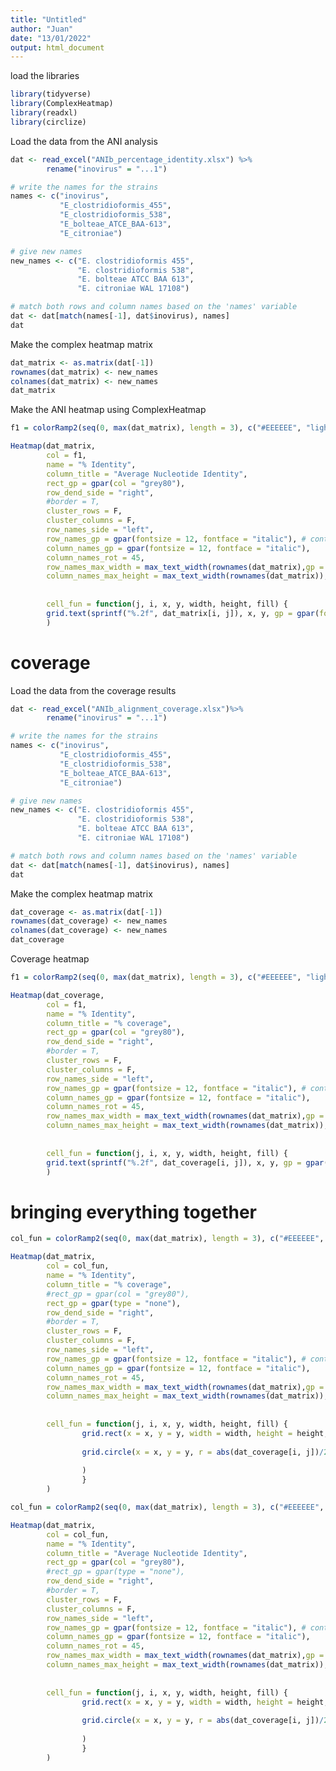 ---
title: "Untitled"
author: "Juan"
date: "13/01/2022"
output: html_document
---

load the libraries
```{r}
library(tidyverse)
library(ComplexHeatmap)
library(readxl)
library(circlize)
```


Load the data from the ANI analysis
```{r}
dat <- read_excel("ANIb_percentage_identity.xlsx") %>%
        rename("inovirus" = "...1")

# write the names for the strains
names <- c("inovirus",
           "E_clostridioformis_455",
           "E_clostridioformis_538",
           "E_bolteae_ATCE_BAA-613",
           "E_citroniae")

# give new names
new_names <- c("E. clostridioformis 455",
               "E. clostridioformis 538",
               "E. bolteae ATCC BAA 613",
               "E. citroniae WAL 17108")

# match both rows and column names based on the 'names' variable
dat <- dat[match(names[-1], dat$inovirus), names]
dat
```


Make the complex heatmap matrix
```{r}
dat_matrix <- as.matrix(dat[-1])
rownames(dat_matrix) <- new_names
colnames(dat_matrix) <- new_names
dat_matrix
```

Make the ANI heatmap using ComplexHeatmap
```{r}

f1 = colorRamp2(seq(0, max(dat_matrix), length = 3), c("#EEEEEE", "lightsteelblue1", "dodgerblue3"))

Heatmap(dat_matrix, 
        col = f1,
        name = "% Identity",
        column_title = "Average Nucleotide Identity", 
        rect_gp = gpar(col = "grey80"),
        row_dend_side = "right",
        #border = T,
        cluster_rows = F,
        cluster_columns = F,
        row_names_side = "left",
        row_names_gp = gpar(fontsize = 12, fontface = "italic"), # controls the font size of row names
        column_names_gp = gpar(fontsize = 12, fontface = "italic"),
        column_names_rot = 45,
        row_names_max_width = max_text_width(rownames(dat_matrix),gp = gpar(fontsize = 16)),
        column_names_max_height = max_text_width(rownames(dat_matrix)),
        
        
        cell_fun = function(j, i, x, y, width, height, fill) {
        grid.text(sprintf("%.2f", dat_matrix[i, j]), x, y, gp = gpar(fontsize = 14))}
        )


```

# coverage

Load the data from the coverage results
```{r}
dat <- read_excel("ANIb_alignment_coverage.xlsx")%>%
        rename("inovirus" = "...1")

# write the names for the strains
names <- c("inovirus",
           "E_clostridioformis_455",
           "E_clostridioformis_538",
           "E_bolteae_ATCE_BAA-613",
           "E_citroniae")

# give new names
new_names <- c("E. clostridioformis 455",
               "E. clostridioformis 538",
               "E. bolteae ATCC BAA 613",
               "E. citroniae WAL 17108")

# match both rows and column names based on the 'names' variable
dat <- dat[match(names[-1], dat$inovirus), names]
dat
```


Make the complex heatmap matrix
```{r}
dat_coverage <- as.matrix(dat[-1])
rownames(dat_coverage) <- new_names
colnames(dat_coverage) <- new_names
dat_coverage
```
Coverage heatmap
```{r}
f1 = colorRamp2(seq(0, max(dat_matrix), length = 3), c("#EEEEEE", "lightsteelblue1", "dodgerblue3"))

Heatmap(dat_coverage, 
        col = f1,
        name = "% Identity",
        column_title = "% coverage", 
        rect_gp = gpar(col = "grey80"),
        row_dend_side = "right",
        #border = T,
        cluster_rows = F,
        cluster_columns = F,
        row_names_side = "left",
        row_names_gp = gpar(fontsize = 12, fontface = "italic"), # controls the font size of row names
        column_names_gp = gpar(fontsize = 12, fontface = "italic"),
        column_names_rot = 45,
        row_names_max_width = max_text_width(rownames(dat_matrix),gp = gpar(fontsize = 16)),
        column_names_max_height = max_text_width(rownames(dat_matrix)),
        
        
        cell_fun = function(j, i, x, y, width, height, fill) {
        grid.text(sprintf("%.2f", dat_coverage[i, j]), x, y, gp = gpar(fontsize = 14))}
        )

```


# bringing everything together
```{r}
col_fun = colorRamp2(seq(0, max(dat_matrix), length = 3), c("#EEEEEE", "red", "dodgerblue3"))

Heatmap(dat_matrix, 
        col = col_fun,
        name = "% Identity",
        column_title = "% coverage", 
        #rect_gp = gpar(col = "grey80"),
        rect_gp = gpar(type = "none"),
        row_dend_side = "right",
        #border = T,
        cluster_rows = F,
        cluster_columns = F,
        row_names_side = "left",
        row_names_gp = gpar(fontsize = 12, fontface = "italic"), # controls the font size of row names
        column_names_gp = gpar(fontsize = 12, fontface = "italic"),
        column_names_rot = 45,
        row_names_max_width = max_text_width(rownames(dat_matrix),gp = gpar(fontsize = 16)),
        column_names_max_height = max_text_width(rownames(dat_matrix)),
        
        
        cell_fun = function(j, i, x, y, width, height, fill) {
                grid.rect(x = x, y = y, width = width, height = height, gp = gpar(col = "grey90", fill = NA))
                
                grid.circle(x = x, y = y, r = abs(dat_coverage[i, j])/2 * min(unit.c(width, height)),
                                                                              gp = gpar(fill = col_fun(dat_matrix[i,j])) 
                )
                }
        )
```

```{r}
col_fun = colorRamp2(seq(0, max(dat_matrix), length = 3), c("#EEEEEE", "#fee5d9", "#de2d26"))

Heatmap(dat_matrix, 
        col = col_fun,
        name = "% Identity",
        column_title = "Average Nucleotide Identity", 
        rect_gp = gpar(col = "grey80"),
        #rect_gp = gpar(type = "none"),
        row_dend_side = "right",
        #border = T,
        cluster_rows = F,
        cluster_columns = F,
        row_names_side = "left",
        row_names_gp = gpar(fontsize = 12, fontface = "italic"), # controls the font size of row names
        column_names_gp = gpar(fontsize = 12, fontface = "italic"),
        column_names_rot = 45,
        row_names_max_width = max_text_width(rownames(dat_matrix),gp = gpar(fontsize = 14)),
        column_names_max_height = max_text_width(rownames(dat_matrix)),
        
        
        cell_fun = function(j, i, x, y, width, height, fill) {
                grid.rect(x = x, y = y, width = width, height = height, gp = gpar(col = "grey90", fill = NA))
                
                grid.circle(x = x, y = y, r = abs(dat_coverage[i, j])/2.2 * min(unit.c(width, height)),
                                                                              gp = gpar(fill = "#756bb1", col ="black") 
                )
                }
        )
```




